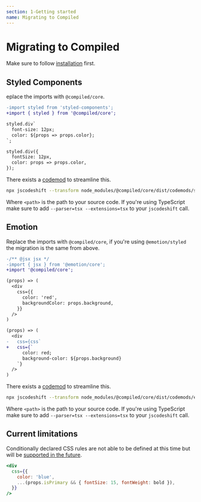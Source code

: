 ```yaml
---
section: 1-Getting started
name: Migrating to Compiled
---
```


# Migrating to Compiled

Make sure to follow [installation](/installation) first.

## Styled Components

eplace the imports with `@compiled/core`.

```diff
-import styled from 'styled-components';
+import { styled } from '@compiled/core';

styled.div`
  font-size: 12px;
  color: ${props => props.color};
`;

styled.div({
  fontSize: 12px,
  color: props => props.color,
});
```

There exists a [codemod](https://github.com/facebook/jscodeshift) to streamline this.

```bash
npx jscodeshift --transform node_modules/@compiled/core/dist/codemods/styled-components-to-compiled <path>
```

Where `<path>` is the path to your source code.
If you're using TypeScript make sure to add `--parser=tsx --extensions=tsx` to your `jscodeshift` call.

## Emotion

Replace the imports with `@compiled/core`,
if you're using `@emotion/styled` the migration is the same from above.

```diff
-/** @jsx jsx */
-import { jsx } from '@emotion/core';
+import '@compiled/core';

(props) => (
  <div
    css={{
      color: 'red',
      backgroundColor: props.background,
    }}
  />
)

(props) => (
  <div
-   css={css`
+   css={`
      color: red;
      background-color: ${props.background}
    `}
  />
)
```

There exists a [codemod](https://github.com/facebook/jscodeshift) to streamline this.

```bash
npx jscodeshift --transform node_modules/@compiled/core/dist/codemods/emotion-to-compiled <path>
```

Where `<path>` is the path to your source code.
If you're using TypeScript make sure to add `--parser=tsx --extensions=tsx` to your `jscodeshift` call.

## Current limitations

Conditionally declared CSS rules are not able to be defined at this time but will be [supported in the future](https://github.com/atlassian-labs/compiled/issues/278).

```jsx
<div
  css={{
    color: 'blue',
    ...(props.isPrimary && { fontSize: 15, fontWeight: bold }),
  }}
/>
```

